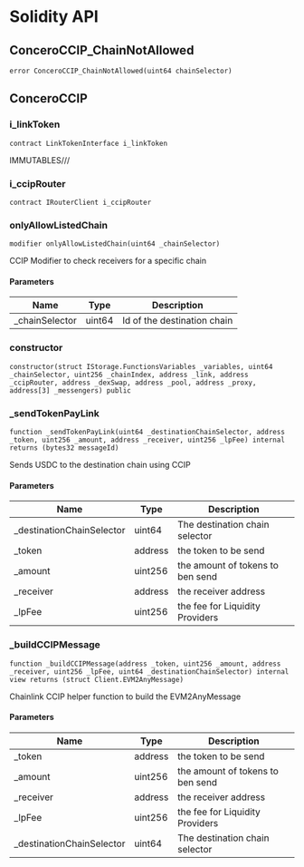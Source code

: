 # Solidity API

## ConceroCCIP_ChainNotAllowed

```solidity
error ConceroCCIP_ChainNotAllowed(uint64 chainSelector)
```

## ConceroCCIP

### i_linkToken

```solidity
contract LinkTokenInterface i_linkToken
```

IMMUTABLES///

### i_ccipRouter

```solidity
contract IRouterClient i_ccipRouter
```

### onlyAllowListedChain

```solidity
modifier onlyAllowListedChain(uint64 _chainSelector)
```

CCIP Modifier to check receivers for a specific chain

#### Parameters

| Name | Type | Description |
| ---- | ---- | ----------- |
| _chainSelector | uint64 | Id of the destination chain |

### constructor

```solidity
constructor(struct IStorage.FunctionsVariables _variables, uint64 _chainSelector, uint256 _chainIndex, address _link, address _ccipRouter, address _dexSwap, address _pool, address _proxy, address[3] _messengers) public
```

### _sendTokenPayLink

```solidity
function _sendTokenPayLink(uint64 _destinationChainSelector, address _token, uint256 _amount, address _receiver, uint256 _lpFee) internal returns (bytes32 messageId)
```

Sends USDC to the destination chain using CCIP

#### Parameters

| Name | Type | Description |
| ---- | ---- | ----------- |
| _destinationChainSelector | uint64 | The destination chain selector |
| _token | address | the token to be send |
| _amount | uint256 | the amount of tokens to ben send |
| _receiver | address | the receiver address |
| _lpFee | uint256 | the fee for Liquidity Providers |

### _buildCCIPMessage

```solidity
function _buildCCIPMessage(address _token, uint256 _amount, address _receiver, uint256 _lpFee, uint64 _destinationChainSelector) internal view returns (struct Client.EVM2AnyMessage)
```

Chainlink CCIP helper function to build the EVM2AnyMessage

#### Parameters

| Name | Type | Description |
| ---- | ---- | ----------- |
| _token | address | the token to be send |
| _amount | uint256 | the amount of tokens to ben send |
| _receiver | address | the receiver address |
| _lpFee | uint256 | the fee for Liquidity Providers |
| _destinationChainSelector | uint64 | The destination chain selector |

